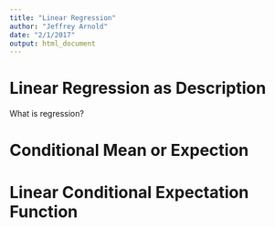 ```yaml
---
title: "Linear Regression"
author: "Jeffrey Arnold"
date: "2/1/2017"
output: html_document
---
```



# Linear Regression as Description

What is regression?


# Conditional Mean or Expection


# Linear Conditional Expectation Function


